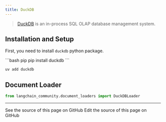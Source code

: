 ```yaml
---
title: DuckDB
---
```


>[DuckDB](https://duckdb.org/) is an in-process SQL OLAP database management system.

## Installation and Setup

First, you need to install `duckdb` python package.

<CodeGroup>
```bash pip
pip install duckdb
```

```bash uv
uv add duckdb
```
</CodeGroup>

## Document Loader

```python
from langchain_community.document_loaders import DuckDBLoader
```

---

<CardGroup cols={2}>
  <Card title="View Source" icon="eye" href="https://github.com/langchain-ai/docs/blob/main/src/oss/python/integrations/providers/duckdb.mdx">
    See the source of this page on GitHub
  </Card>
  <Card title="Edit Source" icon="pen-to-square" href="https://github.com/langchain-ai/docs/edit/main/src/oss/python/integrations/providers/duckdb.mdx">
    Edit the source of this page on GitHub
  </Card>
</CardGroup>
